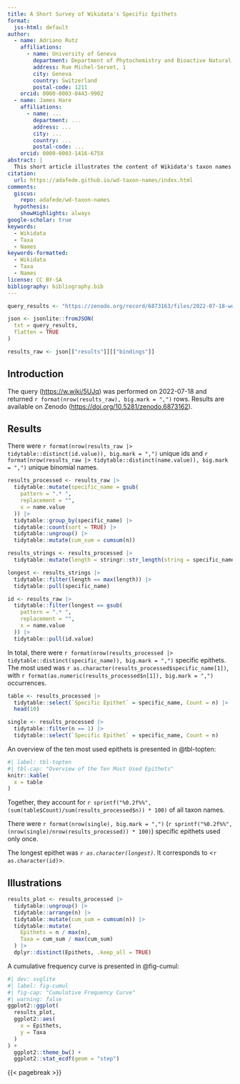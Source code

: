 ```yaml
---
title: A Short Survey of Wikidata's Specific Epithets
format:
  jss-html: default
author:
  - name: Adriano Rutz
    affiliations:
      - name: University of Geneva
        department: Department of Phytochemistry and Bioactive Natural Products
        address: Rue Michel-Servet, 1
        city: Geneva
        country: Switzerland
        postal-code: 1211
    orcid: 0000-0003-0443-9902
  - name: James Hare
    affiliations:
      - name: ...
        department: ...
        address: ...
        city: ...
        country: ...
        postal-code: ...
    orcid: 0000-0003-1416-675X
abstract: |
  This short article illustrates the content of Wikidata's taxon names.
citation:
  url: https://adafede.github.io/wd-taxon-names/index.html
comments:
  giscus:
    repo: adafede/wd-taxon-names
  hypothesis:
    showHighlights: always
google-scholar: true
keywords:
  - Wikidata
  - Taxa
  - Names
keywords-formatted:
  - Wikidata
  - Taxa
  - Names
license: CC BY-SA
bibliography: bibliography.bib
---
```


```r
query_results <- "https://zenodo.org/record/6873163/files/2022-07-18-wd-taxa.txt"

json <- jsonlite::fromJSON(
  txt = query_results,
  flatten = TRUE
)

results_raw <- json[["results"]][["bindings"]]
```

## Introduction {#sec-intro}

The query (<https://w.wiki/5UJq>) was performed on 2022-07-18 and returned `r format(nrow(results_raw), big.mark = ",")` rows.
Results are available on Zenodo (<https://doi.org/10.5281/zenodo.6873162>).

## Results {#sec-results}

There were `r format(nrow(results_raw |> tidytable::distinct(id.value)), big.mark = ",")` unique ids and `r format(nrow(results_raw |> tidytable::distinct(name.value)), big.mark = ",")` unique binomial names.

```r
results_processed <- results_raw |>
  tidytable::mutate(specific_name = gsub(
    pattern = ".* ",
    replacement = "",
    x = name.value
  )) |>
  tidytable::group_by(specific_name) |>
  tidytable::count(sort = TRUE) |>
  tidytable::ungroup() |>
  tidytable::mutate(cum_sum = cumsum(n))
```

```r
results_strings <- results_processed |>
  tidytable::mutate(length = stringr::str_length(string = specific_name))

longest <- results_strings |>
  tidytable::filter(length == max(length)) |>
  tidytable::pull(specific_name)

id <- results_raw |>
  tidytable::filter(longest == gsub(
    pattern = ".* ",
    replacement = "",
    x = name.value
  )) |>
  tidytable::pull(id.value)
```

In total, there were `r format(nrow(results_processed |> tidytable::distinct(specific_name)), big.mark = ",")` specific epithets.
The most used was `r as.character(results_processed$specific_name[1])`, with `r format(as.numeric(results_processed$n[1]), big.mark = ",")` occurrences.

```r
table <- results_processed |>
  tidytable::select(`Specific Epithet` = specific_name, Count = n) |>
  head(10)

single <- results_processed |>
  tidytable::filter(n == 1) |>
  tidytable::select(`Specific Epithet` = specific_name, Count = n)
```

An overview of the ten most used epithets is presented in @tbl-topten:

```r
#| label: tbl-topten
#| tbl-cap: "Overview of the Ten Most Used Epithets"
knitr::kable(
  x = table
)
```

Together, they account for `r sprintf("%0.2f%%", (sum(table$Count)/sum(results_processed$n)) * 100)` of all taxon names.

There were `r format(nrow(single), big.mark = ",")` (`r sprintf("%0.2f%%", (nrow(single)/nrow(results_processed)) * 100)`) specific epithets used only once.

The longest epithet was *`r as.character(longest)`*.
It corresponds to <`r as.character(id)`>.

## Illustrations {#sec-illustrations}

```r
results_plot <- results_processed |>
  tidytable::ungroup() |>
  tidytable::arrange(n) |>
  tidytable::mutate(cum_sum = cumsum(n)) |>
  tidytable::mutate(
    Epithets = n / max(n),
    Taxa = cum_sum / max(cum_sum)
  ) |>
  dplyr::distinct(Epithets, .keep_all = TRUE)
```

A cumulative frequency curve is presented in @fig-cumul:

```R
#| dev: svglite
#| label: fig-cumul
#| fig-cap: "Cumulative Frequency Curve"
#| warning: false
ggplot2::ggplot(
  results_plot,
  ggplot2::aes(
    x = Epithets,
    y = Taxa
  )
) +
  ggplot2::theme_bw() +
  ggplot2::stat_ecdf(geom = "step")
```

{{< pagebreak >}}
